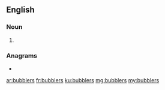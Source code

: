 ==English==

===Noun===
{{head|en|noun plural form}}

# {{plural of|bubbler|lang=en}}

===Anagrams===
* {{l|en|blubbers}}

[[ar:bubblers]]
[[fr:bubblers]]
[[ku:bubblers]]
[[mg:bubblers]]
[[my:bubblers]]